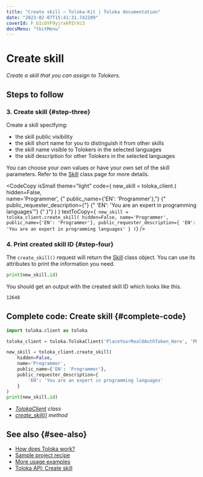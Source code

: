 ```yaml
---
title: "Create skill — Toloka-Kit | Toloka documentation"
date: "2023-02-07T15:41:31.742209"
coverId: F_bIcOYF9yjrxkPZrXc3
docsMenu: "tkitMenu"
---
```



# Create skill

_Create a skill that you can assign to Tolokers._

## Steps to follow

<Import/>

<Instantiate/>

### 3. Create skill {#step-three}

Create a skill specifying:

- the skill public visibility
- the skill short name for you to distinguish it from other skills
- the skill name visible to Tolokers in the selected languages
- the skill description for other Tolokers in the selected languages

You can choose your own values or have your own set of the skill parameters. Refer to the [Skill](/docs/toloka-kit/reference/toloka.client.skill.Skill) class page for more details.

<CodeCopy
  isSmall
  theme="light"
  code={
    <HighlightChildren language="python">
      new_skill = toloka_client.<Term term="create_skill"><CreateSkill/></Term>(
      <br/>    hidden=False,
      <br/>    name='Programmer',
      {"    public_name={'EN': 'Programmer'},"}
      {"    public_requester_description={"}
      {"        'EN': 'You are an expert in programming languages'"}
      {"    }"}
      )
    </HighlightChildren>
  }
  textToCopy={`
new_skill = toloka_client.create_skill(
    hidden=False,
    name='Programmer',
    public_name={'EN': 'Programmer'},
    public_requester_description={
        'EN': 'You are an expert in programming languages'
    }
)`}
/>

### 4. Print created skill ID {#step-four}

The `create_skill()` request will return the [Skill](/docs/toloka-kit/reference/toloka.client.skill.Skill) class object. You can use its attributes to print the information you need.

```python
print(new_skill.id)
```

You should get an output with the created skill ID which looks like this.

```bash
12648
```

## Complete code: Create skill {#complete-code}

```python
import toloka.client as toloka

toloka_client = toloka.TolokaClient('PlaceYourRealOAuthToken_Here', 'PRODUCTION')

new_skill = toloka_client.create_skill(
    hidden=False,
    name='Programmer',
    public_name={'EN': 'Programmer'},
    public_requester_description={
        'EN': 'You are an expert in programming languages'
    }
)
print(new_skill.id)
```

<Note mode="tip" title="List of classes and methods used in this recipe">

- _[TolokaClient](/docs/toloka-kit/reference/toloka.client.TolokaClient) class_
- _[create_skill()](/docs/toloka-kit/reference/toloka.client.TolokaClient.create_skill) method_

</Note>

## See also {#see-also}

- [How does Toloka work?](/docs/guide/overview)
- [Sample project recipe](/docs/toloka-kit/recipes/learn-basics)
- [More usage examples](/docs/toloka-kit/recipes/use-cases)
- [Toloka API: Create skill](https://toloka.ai/docs/api/api-reference/#post-/skills)
